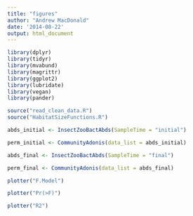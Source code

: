 ```yaml
---
title: "figures"
author: "Andrew MacDonald"
date: '2014-08-22'
output: html_document
---
```


```r
library(dplyr)
library(tidyr)
library(mvabund)
library(magrittr)
library(ggplot2)
library(lubridate)
library(vegan)
library(pander)

source("read_clean_data.R")
source("HabitatSizeFunctions.R")

abds_initial <- InsectZooBactAbds(SampleTime = "initial")

perm_initial <- CommunityAdonis(data_list = abds_initial)

abds_final <- InsectZooBactAbds(SampleTime = "final")

perm_final <- CommunityAdonis(data_list = abds_final)

plotter("F.Model")

plotter("Pr(>F)")

plotter("R2")
```


